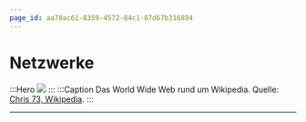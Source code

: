 ```yaml
---
page_id: aa78ac61-8359-4572-84c1-87d67b316894
---
```

# Netzwerke
:::Hero
  ![](./img/www-around-wikipedia.png)
:::
:::Caption
  Das World Wide Web rund um Wikipedia. Quelle:
  [Chris 73, Wikipedia](https://de.wikipedia.org/wiki/World_Wide_Web#/media/Datei:WorldWideWebAroundWikipedia.png).
:::

---
